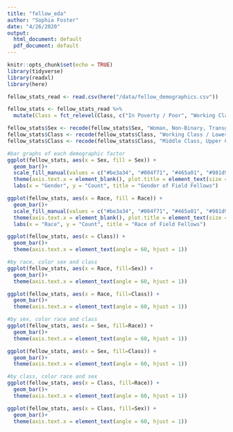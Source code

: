 ```yaml
---
title: "fellow_eda"
author: "Sophia Foster"
date: "4/26/2020"
output:
  html_document: default
  pdf_document: default
---
```


```r
knitr::opts_chunk$set(echo = TRUE)
library(tidyverse)
library(readxl)
library(here)
```

```r
fellow_stats_read <- read.csv(here("/data/fellow_demographics.csv"))
```

```r
fellow_stats <- fellow_stats_read %>%
  mutate(Class = fct_relevel(Class, c("In Poverty / Poor", "Working Class / Lower Middle Class", "Middle Class", "Middle Class, Upper Class / Owning Class", "Prefer to Self Describe")))

fellow_stats$Sex <- recode(fellow_stats$Sex, "Woman, Non-Binary, Transgender" = "Woman, NB, Transgender")
fellow_stats$Class <- recode(fellow_stats$Class, "Working Class / Lower Middle Class" = "Working / Lower Middle")
fellow_stats$Class <- recode(fellow_stats$Class, "Middle Class, Upper Class / Owning Class" = "Middle, Upper/Owning")
```

```r
#bar graphs of each demographic factor
ggplot(fellow_stats, aes(x = Sex, fill = Sex)) +
  geom_bar()+
  scale_fill_manual(values = c("#be3a34", "#004f71", "#465a01", "#981d97", "#51284f")) +
  theme(axis.text.x = element_blank(), plot.title = element_text(size = 24), axis.title=element_text(size=18), legend.text=element_text(size=16), legend.title=element_text(size=18)) +
  labs(x = "Gender", y = "Count", title = "Gender of Field Fellows")

ggplot(fellow_stats, aes(x = Race, fill = Race)) +
  geom_bar()+
  scale_fill_manual(values = c("#be3a34", "#004f71", "#465a01", "#981d97", "#51284f")) +
  theme(axis.text.x = element_blank(), plot.title = element_text(size = 24), axis.title=element_text(size=18), legend.text=element_text(size=16), legend.title=element_text(size=18)) +
  labs(x = "Race", y = "Count", title = "Race of Field Fellows")

```

```r
ggplot(fellow_stats, aes(x = Class)) +
  geom_bar()+
  theme(axis.text.x = element_text(angle = 60, hjust = 1))

```

```r
#by race, color sex and class
ggplot(fellow_stats, aes(x = Race, fill=Sex)) +
  geom_bar()+
  theme(axis.text.x = element_text(angle = 60, hjust = 1))

ggplot(fellow_stats, aes(x = Race, fill=Class)) +
  geom_bar()+
  theme(axis.text.x = element_text(angle = 60, hjust = 1))
```

```r
#by sex, color race and class
ggplot(fellow_stats, aes(x = Sex, fill=Race)) +
  geom_bar()+
  theme(axis.text.x = element_text(angle = 60, hjust = 1))

ggplot(fellow_stats, aes(x = Sex, fill=Class)) +
  geom_bar()+
  theme(axis.text.x = element_text(angle = 60, hjust = 1))
```

```r
#by class, color race and sex
ggplot(fellow_stats, aes(x = Class, fill=Race)) +
  geom_bar()+
  theme(axis.text.x = element_text(angle = 60, hjust = 1))

ggplot(fellow_stats, aes(x = Class, fill=Sex)) +
  geom_bar()+
  theme(axis.text.x = element_text(angle = 60, hjust = 1))
```

